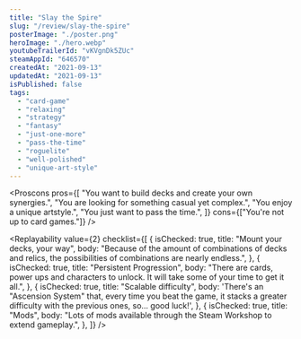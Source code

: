 ```yaml
---
title: "Slay the Spire"
slug: "/review/slay-the-spire"
posterImage: "./poster.png"
heroImage: "./hero.webp"
youtubeTrailerId: "vKVgnDk5ZUc"
steamAppId: "646570"
createdAt: "2021-09-13"
updatedAt: "2021-09-13"
isPublished: false
tags:
  - "card-game"
  - "relaxing"
  - "strategy"
  - "fantasy"
  - "just-one-more"
  - "pass-the-time"
  - "roguelite"
  - "well-polished"
  - "unique-art-style"
---
```


<Proscons
  pros={[
    "You want to build decks and create your own synergies.",
    "You are looking for something casual yet complex.",
    "You enjoy a unique artstyle.",
    "You just want to pass the time.",
  ]}
  cons={["You're not up to card games."]}
/>

<Section className="mt-10" title="Worth mentioning...">
  <List
    className="mt-5"
    items={[
      {
        mood: "kudos",
        content:
          'Slay The Spire is the "father" of an entire genre: deckbuilding, roguelite card games.',
      },
    ]}
  />
</Section>

<Replayability
  value={2}
  checklist={[
    {
      isChecked: true,
      title: "Mount your decks, your way",
      body: "Because of the amount of combinations of decks and relics, the possibilities of combinations are nearly endless.",
    },
    {
      isChecked: true,
      title: "Persistent Progression",
      body: "There are cards, power ups and characters to unlock. It will take some of your time to get it all.",
    },
    {
      isChecked: true,
      title: "Scalable difficulty",
      body: 'There\'s an "Ascension System" that, every time you beat the game, it stacks a greater difficulty with the previous ones, so... good luck!',
    },
    {
      isChecked: true,
      title: "Mods",
      body: "Lots of mods available through the Steam Workshop to extend gameplay.",
    },
  ]}
/>
